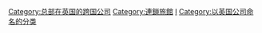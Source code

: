 {{Cat main|洲際酒店集團}}

[[Category:总部在英国的跨国公司|Category:总部在英国的跨国公司]]
[[Category:連鎖旅館|Category:連鎖旅館]]
[[Category:各品牌旅館|I]]
[[Category:以英国公司命名的分类|Category:以英国公司命名的分类]]
